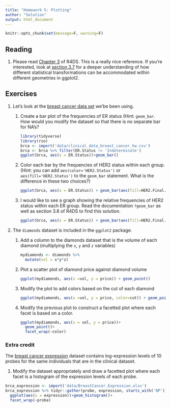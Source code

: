 ```yaml
---
title: "Homework 5: Plotting"
author: "Solution"
output: html_document
---
```


```r
knitr::opts_chunk$set(message=F, warning=F)
```


## Reading

1. Please read [Chapter 3](https://r4ds.had.co.nz/data-visualisation.html#introduction-1) 
of R4DS. This is a really nice reference. If you're interested, look at [section 3.7](https://r4ds.had.co.nz/data-visualisation.html#statistical-transformations) for a deeper understanding of how different statistical transformations can be accommodated within different geometries in ggplot2. 

## Exercises

<ol>
<li> Let's look at the  [breast cancer data set](data/clinical_data_breast_cancer_hw.csv) we'be been using.  

<ol>
  <li> Create a bar plot of the frequencies of ER status (Hint: `geom_bar`. How would you modify the dataset
  so that there is no separate bar for NA's?
```r
library(tidyverse)
library(rio)
brca <- import('data/clinical_data_breast_cancer_hw.csv')
brca <- brca %>% filter(ER.Status != 'Indeterminate')
ggplot(brca, aes(x = ER.Status))+geom_bar()
```

  <li> Color each bar by the frequencies of HER2 status within each group. (Hint: you can add `aes(color='HER2.Status')` or `aes(fill='HER2.Status')` to the `geom_bar` statement. What is the difference in these two choices?)
```r
ggplot(brca, aes(x = ER.Status)) + geom_bar(aes(fill=HER2.Final.Status))
```
  
  <li> I would like to see a graph showing the relative frequencies of HER2 status within each ER group. Read the documentation `?geom_bar` as well as section 3.8 of R4DS to find this solution. 
```r

ggplot(brca, aes(x = ER.Status)) + geom_bar(aes(fill=HER2.Final.Status), position='fill')
```
  
</ol>

<li> The `diamonds` dataset is included in the `ggplot2` package. 
<ol>
<li> Add a column to the diamonds dataset that is the volume of each diamond (multiplying the `x`, `y` and `z` variables)
```r
mydiamonds <- diamonds %>% 
  mutate(vol = x*y*z)
```

<li> Plot a scatter plot of diamond price against diamond volume
```r
ggplot(mydiamonds, aes(x =vol, y = price)) + geom_point()
```

<li> Modify the plot to add colors based on the cut of each diamond
```r
ggplot(mydiamonds, aes(x =vol, y = price, color=cut)) + geom_point()
```

<li> Modify the previous plot to construct a facetted plot where each facet is based on a color. 
```r
ggplot(mydiamonds, aes(x = vol, y = price))+
  geom_point()+
  facet_wrap(~color)
```

</ol>
</ol>

### Extra credit

The [breast cancer expression](data/BreastCancer_Expression.xlsx) dataset contains 
log-expression levels of 10 probes for the same individuals that are in the clinical dataset.

1. Modify the dataset appropriately and draw a facetted plot where each facet is a histogram of the expression levels of each probe. 
```r
brca_expression <- import('data/BreastCancer_Expression.xlsx')
brca_expression %>% tidyr::gather(probe, expression, starts_with('NP')) %>% 
  ggplot(aes(x = expression))+geom_histogram()+
  facet_wrap(~probe)

```


